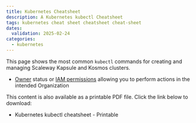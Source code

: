 ```yaml
---
title: Kubernetes Cheatsheet
description: A Kubernetes kubectl Cheatsheet
tags: kubernetes cheat sheet cheatsheet cheat-sheet
dates:
  validation: 2025-02-24
categories:
  - kubernetes
---
```






This page shows the most common `kubectl` commands for creating and managing Scaleway Kapsule and Kosmos clusters.

<Requirements />

- [Owner](/iam/concepts/#owner) status or [IAM permissions](/iam/concepts/#permission) allowing you to perform actions in the intended Organization

<Lightbox image={image} alt="" size="large" />

<Message type="tip">
  This content is also available as a printable PDF file. Click the link below to download:

  - <LocalAssetLink href={cheatSheetPdf}>Kubernetes kubectl cheatsheet - Printable</LocalAssetLink>
</Message>